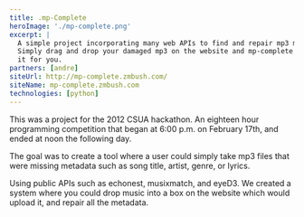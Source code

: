 ```yaml
---
title: .mp-Complete
heroImage: './mp-complete.png'
excerpt: |
  A simple project incorporating many web APIs to find and repair mp3 metadata.
  Simply drag and drop your damaged mp3 on the website and mp-complete will fix
  it for you.
partners: [andre]
siteUrl: http://mp-complete.zmbush.com/
siteName: mp-complete.zmbush.com
technologies: [python]
---
```


This was a project for the 2012 CSUA hackathon. An eighteen hour programming
competition that began at 6:00 p.m. on February 17th, and ended at noon the
following day.

The goal was to create a tool where a user could simply take mp3 files that were
missing metadata such as song title, artist, genre, or lyrics.

Using public APIs such as echonest, musixmatch, and eyeD3. We created a system where you could drop
music into a box on the website which would upload it, and repair all the metadata.
